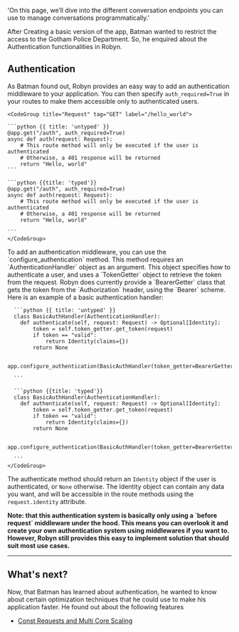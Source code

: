 
  'On this page, we’ll dive into the different conversation endpoints you can use to manage conversations programmatically.'

After Creating a basic version of the app, Batman wanted to restrict the access to the Gotham Police Department. So, he enquired about the Authentication functionalities in Robyn.


## Authentication


As Batman found out, Robyn provides an easy way to add an authentication middleware to your application. You can then specify `auth_required=True` in your routes to make them accessible only to authenticated users.



<Row>
<Col>
</Col>
  <Col sticky>

    <CodeGroup title="Request" tag="GET" label="/hello_world">

    ```python {{ title: 'untyped' }}
    @app.get("/auth", auth_required=True)
    async def auth(request: Request):
        # This route method will only be executed if the user is authenticated
        # Otherwise, a 401 response will be returned
        return "Hello, world"
    ```

    ```python {{title: 'typed'}}
    @app.get("/auth", auth_required=True)
    async def auth(request: Request):
        # This route method will only be executed if the user is authenticated
        # Otherwise, a 401 response will be returned
        return "Hello, world"

    ```
    </CodeGroup>
  </Col>
</Row>
<Row>

  <Col>
  To add an authentication middleware, you can use the `configure_authentication` method. This method requires an `AuthenticationHandler` object as an argument. This object specifies how to authenticate a user, and uses a `TokenGetter` object to retrieve the token from the request. Robyn does currently provide a `BearerGetter` class that gets the token from the `Authorization` header, using the `Bearer` scheme. Here is an example of a basic authentication handler:


  </Col>
  <Col sticky>
    <CodeGroup title="Request" tag="GET" label="/hello_world">

      ```python {{ title: 'untyped' }}
      class BasicAuthHandler(AuthenticationHandler):
        def authenticate(self, request: Request) -> Optional[Identity]:
            token = self.token_getter.get_token(request)
            if token == "valid":
                return Identity(claims={})
            return None

      app.configure_authentication(BasicAuthHandler(token_getter=BearerGetter()))

      ```

      ```python {{title: 'typed'}}
      class BasicAuthHandler(AuthenticationHandler):
        def authenticate(self, request: Request) -> Optional[Identity]:
            token = self.token_getter.get_token(request)
            if token == "valid":
                return Identity(claims={})
            return None

      app.configure_authentication(BasicAuthHandler(token_getter=BearerGetter()))

      ```
    </CodeGroup>
  </Col>

The authenticate method should return an `Identity` object if the user is authenticated, or `None` otherwise. The Identity object can contain any data you want, and will be accessible in the route methods using the `request.identity` attribute.

<b>
  Note: that this authentication system is basically only using a `before request` middleware under the hood. This means you can overlook it and create your own authentication system using middlewares if you want to. However, Robyn still provides this easy to implement solution that should suit most use cases.
</b>


</Row>

--- 

## What's next?

Now, that Batman has learned about authentication, he wanted to know about certain optimization techniques that he could use to make his application faster. He found out about the following features

- [Const Requests and Multi Core Scaling](/documentation/api_reference/const_requests)



